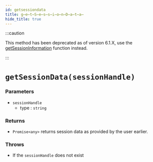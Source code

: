 ```yaml
---
id: getsessiondata
title: g̶e̶t̶S̶e̶s̶s̶i̶o̶n̶D̶a̶t̶a̶
hide_title: true
---
```


:::caution

This method has been deprecated as of version 6.1.X, use the [getSessionInformation](./getSessionInformation) function instead.

:::

# ``getSessionData(sessionHandle)``

### Parameters
- ``sessionHandle``
  - type : ``string``

### Returns
- ``Promise<any>`` returns session data as provided by the user earlier.

### Throws
- If the `sessionHandle` does not exist